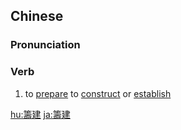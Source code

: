 {{also|筹建}}
==Chinese==
{{zh-forms|s=筹建}}

===Pronunciation===
{{zh-pron
|m=chóujiàn
|c=cau4 gin3
|mn=tiû-kiàn
|cat=v
}}

===Verb===
{{zh-verb}}

# to [[prepare]] to [[construct]] or [[establish]]

{{zh-cat|Advanced}}

[[hu:籌建]]
[[ja:籌建]]